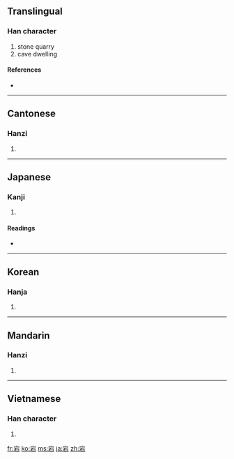 ==Translingual==

===Han character===
{{Han char|rn=40|rad=宀|as=05|sn=8|four=3060<sub>1</sub>|canj=十一口 (JMR)}}

# stone quarry
# cave dwelling

====References====
* {{Han ref|kx=0283.110|dkj=07103|dj=0557.020|hdz=20919.030|uh=5B95|ud=23445|bh=CC58|bd=52312}}

----

==Cantonese==

===Hanzi===
{{yue-hanzi|jyut=|y=dong1}}

# {{defn|Cantonese|sort=宀05}}

----

==Japanese==

===Kanji===
{{ja-kanji|grade=|rs=宀05}}

# {{defn|Japanese|sort=宀05}}

====Readings====
* {{ja-readings|on=[[とう]] (tō)|kun=[[すぎる]] (sugiru)}}

----

==Korean==

===Hanja===
{{ko-hanja|hangeul=탕|rv=tang|mr=t'ang}}

# {{defn|Korean|sort=宀05}}

----

==Mandarin==

===Hanzi===
{{cmn-hanzi|pin=[[dàng]] ([[dang4]])|wg=tang<sup>4</sup>}}

# {{defn|Mandarin|sort=宀05}}

----

==Vietnamese==

===Han character===
{{vi-hantu|[[đãng]]|rs=宀05}}

# {{defn|Vietnamese|sort=宀05}}

[[fr:宕]]
[[ko:宕]]
[[ms:宕]]
[[ja:宕]]
[[zh:宕]]